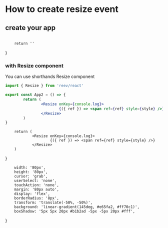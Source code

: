 # How to create resize event

## create your app

```tsx

```


        return ''
}

<App />

### with Resize component

You can use shorthands Resize component

```jsx
import { Resize } from 'reev/react'

export const App2 = () => {
        return (
                <Resize onKey={console.log}>
                        {({ ref }) => <span ref={ref} style={style} />}
                </Resize>
        )
}
```


        return (
                <Resize onKey={console.log}>
                        {({ ref }) => <span ref={ref} style={style} />}
                </Resize>
        )
}

<App2 />

        width: '80px',
        height: '80px',
        cursor: 'grab',
        userSelect: 'none',
        touchAction: 'none',
        margin: '80px auto',
        display: 'flex',
        borderRadius: '8px',
        transform: 'translate(-50%, -50%)',
        background: 'linear-gradient(145deg, #e65fa2, #ff70c1)',
        boxShadow: '5px 5px 20px #b1b2ad -5px -5px 20px #fff',
}
